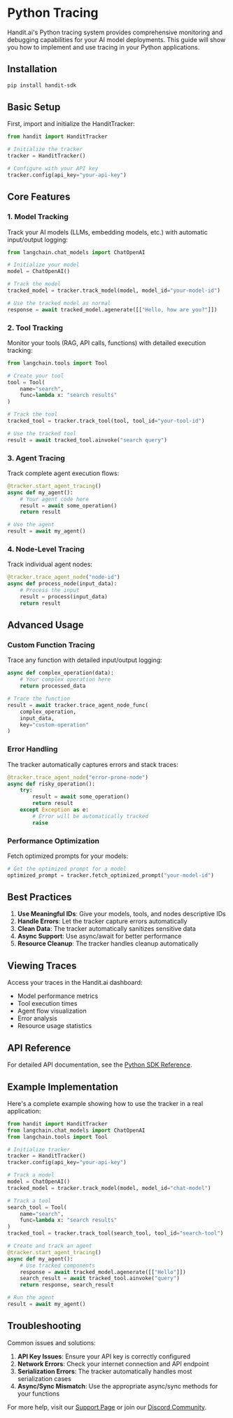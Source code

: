 # Python Tracing

Handit.ai's Python tracing system provides comprehensive monitoring and debugging capabilities for your AI model deployments. This guide will show you how to implement and use tracing in your Python applications.

## Installation

```bash
pip install handit-sdk
```

## Basic Setup

First, import and initialize the HanditTracker:

```python
from handit import HanditTracker

# Initialize the tracker
tracker = HanditTracker()

# Configure with your API key
tracker.config(api_key="your-api-key")
```

## Core Features

### 1. Model Tracking

Track your AI models (LLMs, embedding models, etc.) with automatic input/output logging:

```python
from langchain.chat_models import ChatOpenAI

# Initialize your model
model = ChatOpenAI()

# Track the model
tracked_model = tracker.track_model(model, model_id="your-model-id")

# Use the tracked model as normal
response = await tracked_model.agenerate([["Hello, how are you?"]])
```

### 2. Tool Tracking

Monitor your tools (RAG, API calls, functions) with detailed execution tracking:

```python
from langchain.tools import Tool

# Create your tool
tool = Tool(
    name="search",
    func=lambda x: "search results"
)

# Track the tool
tracked_tool = tracker.track_tool(tool, tool_id="your-tool-id")

# Use the tracked tool
result = await tracked_tool.ainvoke("search query")
```

### 3. Agent Tracing

Track complete agent execution flows:

```python
@tracker.start_agent_tracing()
async def my_agent():
    # Your agent code here
    result = await some_operation()
    return result

# Use the agent
result = await my_agent()
```

### 4. Node-Level Tracing

Track individual agent nodes:

```python
@tracker.trace_agent_node("node-id")
async def process_node(input_data):
    # Process the input
    result = process(input_data)
    return result
```

## Advanced Usage

### Custom Function Tracing

Trace any function with detailed input/output logging:

```python
async def complex_operation(data):
    # Your complex operation here
    return processed_data

# Trace the function
result = await tracker.trace_agent_node_func(
    complex_operation,
    input_data,
    key="custom-operation"
)
```

### Error Handling

The tracker automatically captures errors and stack traces:

```python
@tracker.trace_agent_node("error-prone-node")
async def risky_operation():
    try:
        result = await some_operation()
        return result
    except Exception as e:
        # Error will be automatically tracked
        raise
```

### Performance Optimization

Fetch optimized prompts for your models:

```python
# Get the optimized prompt for a model
optimized_prompt = tracker.fetch_optimized_prompt("your-model-id")
```

## Best Practices

1. **Use Meaningful IDs**: Give your models, tools, and nodes descriptive IDs
2. **Handle Errors**: Let the tracker capture errors automatically
3. **Clean Data**: The tracker automatically sanitizes sensitive data
4. **Async Support**: Use async/await for better performance
5. **Resource Cleanup**: The tracker handles cleanup automatically

## Viewing Traces

Access your traces in the Handit.ai dashboard:

- Model performance metrics
- Tool execution times
- Agent flow visualization
- Error analysis
- Resource usage statistics

## API Reference

For detailed API documentation, see the [Python SDK Reference](/sdk/python).

## Example Implementation

Here's a complete example showing how to use the tracker in a real application:

```python
from handit import HanditTracker
from langchain.chat_models import ChatOpenAI
from langchain.tools import Tool

# Initialize tracker
tracker = HanditTracker()
tracker.config(api_key="your-api-key")

# Track a model
model = ChatOpenAI()
tracked_model = tracker.track_model(model, model_id="chat-model")

# Track a tool
search_tool = Tool(
    name="search",
    func=lambda x: "search results"
)
tracked_tool = tracker.track_tool(search_tool, tool_id="search-tool")

# Create and track an agent
@tracker.start_agent_tracing()
async def my_agent():
    # Use tracked components
    response = await tracked_model.agenerate([["Hello"]])
    search_result = await tracked_tool.ainvoke("query")
    return response, search_result

# Run the agent
result = await my_agent()
```

## Troubleshooting

Common issues and solutions:

1. **API Key Issues**: Ensure your API key is correctly configured
2. **Network Errors**: Check your internet connection and API endpoint
3. **Serialization Errors**: The tracker automatically handles most serialization cases
4. **Async/Sync Mismatch**: Use the appropriate async/sync methods for your functions

For more help, visit our [Support Page](/support) or join our [Discord Community](https://discord.gg/handit). 